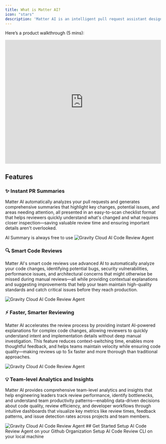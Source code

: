 ```yaml
---
title: What is Matter AI?
icon: "stars"
description: 'Matter AI is an intelligent pull request assistant designed to streamline code reviews, enhance collaboration, and improve code quality using AI. It automatically generates detailed PR summaries, detects performance, security, and bug-related issues in code, and helps reviewers understand complex changes faster with AI-powered explanations. By integrating seamlessly into your workflow, Matter AI reduces review time, prevents costly errors, and ensures a smoother development process -- so your team can focus on building, not battling PR bottlenecks.'
---
```


Here’s a product walkthrough (5 mins):

<iframe width="100%" height="400px" src="https://www.youtube.com/embed/2MjNv7eZucM" title="YouTube video player" frameborder="0" allow="accelerometer; autoplay; clipboard-write; encrypted-media; gyroscope; picture-in-picture; web-share" referrerpolicy="strict-origin-when-cross-origin" allowfullscreen></iframe>

## Features

### ✨ Instant PR Summaries
Matter AI automatically analyzes your pull requests and generates comprehensive summaries that highlight key changes, potential issues, and areas needing attention, all presented in an easy-to-scan checklist format that helps reviewers quickly understand what's changed and what requires closer inspection—saving valuable review time and ensuring important details aren't overlooked.

<Note>
AI Summary is always free to use
</Note>
<Frame>
<img
  className="block"
  src="https://res.cloudinary.com/dor5uewzz/image/upload/v1740649715/generate-ai-summary_fmzjie.png"
  alt="Gravity Cloud AI Code Review Agent"
/>
</Frame>

### 🔍 Smart Code Reviews
Matter AI's smart code reviews use advanced AI to automatically analyze your code changes, identifying potential bugs, security vulnerabilities, performance issues, and architectural concerns that might otherwise be missed during manual reviews—all while providing contextual explanations and suggesting improvements that help your team maintain high-quality standards and catch critical issues before they reach production.

<Frame>
<img
  className="block"
  src="https://res.cloudinary.com/dor5uewzz/image/upload/v1740649715/generate-ai-review_mqz3gy.png"
  alt="Gravity Cloud AI Code Review Agent"
/>
</Frame>

### ⚡ Faster, Smarter Reviewing
Matter AI accelerates the review process by providing instant AI-powered explanations for complex code changes, allowing reviewers to quickly understand intent and implementation details without deep manual investigation. This feature reduces context-switching time, enables more thoughtful feedback, and helps teams maintain velocity while ensuring code quality—making reviews up to 5x faster and more thorough than traditional approaches.

<Frame>
<img
  className="block"
  src="https://res.cloudinary.com/dor5uewzz/image/upload/v1741598521/generate-ai-explain_ceovuu.png"
  alt="Gravity Cloud AI Code Review Agent"
/>
</Frame>

### 💡 Team-level Analytics and Insights
Matter AI provides comprehensive team-level analytics and insights that help engineering leaders track review performance, identify bottlenecks, and understand team productivity patterns—enabling data-driven decisions about code quality, review efficiency, and developer workflows through intuitive dashboards that visualize key metrics like review times, feedback patterns, and issue detection rates across projects and team members.

<Frame>
<img
  className="block"
  src="https://res.cloudinary.com/dor5uewzz/image/upload/v1740649715/team-level-dashboard_eliha4.png"
  alt="Gravity Cloud AI Code Review Agent"
/>
</Frame>
## Get Started

<CardGroup cols={2}>
  <Card
    title="Setup AI Code Review Github App"
    icon="github"
    href="/quickstart-ai-code-review-agent"
  >
    Setup AI Code Review Agent on your Github Organization
  </Card>
  <Card
    title="Setup AI Code Review CLI"
    icon="terminal"
    href="/quickstart-ai-code-review-cli"
  >
    Setup AI Code Review CLI on your local machine
  </Card>
</CardGroup>
